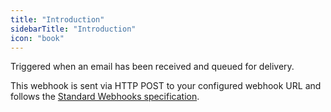 ```yaml
---
title: "Introduction"
sidebarTitle: "Introduction"
icon: "book"
---
```


Triggered when an email has been received and queued for delivery.

This webhook is sent via HTTP POST to your configured webhook URL and follows the [Standard Webhooks specification](https://github.com/standard-webhooks/standard-webhooks/blob/main/spec/standard-webhooks.md).

